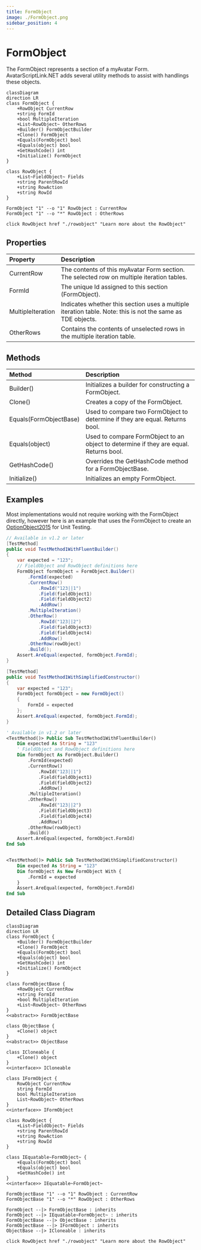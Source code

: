 ```yaml
---
title: FormObject
image: ./FormObject.png
sidebar_position: 4
---
```



# FormObject

The FormObject represents a section of a myAvatar Form.
AvatarScriptLink.NET adds several utility methods to assist with handlings these objects.

```mermaid
classDiagram
direction LR
class FormObject {
    +RowObject CurrentRow
    +string FormId
    +bool MultipleIteration
    +List~RowObject~ OtherRows
    +Builder() FormObjectBuilder
    +Clone() FormObject
    +Equals(FormObject) bool
    +Equals(object) bool
    +GetHashCode() int
    +Initialize() FormObject
}

class RowObject {
    +List~FieldObject~ Fields
    +string ParentRowId
    +string RowAction
    +string RowId
}

FormObject "1" --o "1" RowObject : CurrentRow
FormObject "1" --o "*" RowObject : OtherRows

click RowObject href "./rowobject" "Learn more about the RowObject"
```

## Properties

| Property          | Description |
|:------------------|:------------|
| CurrentRow        | The contents of this myAvatar Form section. The selected row on multiple iteration tables. |
| FormId            | The unique Id assigned to this section (FormObject). |
| MultipleIteration | Indicates whether this section uses a multiple iteration table. Note: this is not the same as TDE objects. |
| OtherRows         | Contains the contents of unselected rows in the multiple iteration table. |

## Methods

| Method                 | Description |
|:-----------------------|:------------|
| Builder()              | Initializes a builder for constructing a FormObject.   |
| Clone()                | Creates a copy of the FormObject.                      |
| Equals(FormObjectBase) | Used to compare two FormObject to determine if they are equal. Returns bool.            |
| Equals(object)         | Used to compare FormObject to an object to determine if they are equal. Returns bool.            |
| GetHashCode()          | Overrides the GetHashCode method for a FormObjectBase. |
| Initialize()           | Initializes an empty FormObject.                       |

## Examples

Most implementations would not require working with the FormObject directly, however here is an example that uses the FormObject to create an [OptionObject2015](../optionobject2015) for Unit Testing.

<Tabs>
<TabItem value="cs" label="C#">

```cs
// Available in v1.2 or later
[TestMethod]
public void TestMethod1WithFluentBuilder()
{
    var expected = "123";
    // FieldObject and RowObject definitions here 
    FormObject formObject = FormObject.Builder()
        .FormId(expected)
        .CurrentRow()
            .RowId("123||1")
            .Field(fieldObject1)
            .Field(fieldObject2)
            .AddRow()
        .MultipleIteration()
        .OtherRow()
            .RowId("123||2")
            .Field(fieldObject3)
            .Field(fieldObject4)
            .AddRow()
        .OtherRow(rowObject)
        .Build();
    Assert.AreEqual(expected, formObject.FormId);
}

[TestMethod]
public void TestMethod1WithSimplifiedConstructor()
{
    var expected = "123";
    FormObject formObject = new FormObject()
    {
        FormId = expected
    };
    Assert.AreEqual(expected, formObject.FormId);
}
```

</TabItem>
<TabItem value="vb" label="Visual Basic">

```vb
' Available in v1.2 or later
<TestMethod()> Public Sub TestMethod1WithFluentBuilder()
    Dim expected As String = "123"
    ' FieldObject and RowObject definitions here 
    Dim formObject As FormObject.Builder()
        .FormId(expected)
        .CurrentRow()
            .RowId("123||1")
            .Field(fieldObject1)
            .Field(fieldObject2)
            .AddRow()
        .MultipleIteration()
        .OtherRow()
            .RowId("123||2")
            .Field(fieldObject3)
            .Field(fieldObject4)
            .AddRow()
        .OtherRow(rowObject)
        .Build()
    Assert.AreEqual(expected, formObject.FormId)
End Sub


<TestMethod()> Public Sub TestMethod1WithSimplifiedConstructor()
    Dim expected As String = "123"
    Dim formObject As New FormObject With {
        .FormId = expected
    }
    Assert.AreEqual(expected, formObject.FormId)
End Sub
```

</TabItem>
</Tabs>

## Detailed Class Diagram

```mermaid
classDiagram
direction LR
class FormObject {
    +Builder() FormObjectBuilder
    +Clone() FormObject
    +Equals(FormObject) bool
    +Equals(object) bool
    +GetHashCode() int
    +Initialize() FormObject
}

class FormObjectBase {
    +RowObject CurrentRow
    +string FormId
    +bool MultipleIteration
    +List~RowObject~ OtherRows
}
<<abstract>> FormObjectBase

class ObjectBase {
    +Clone() object
}
<<abstract>> ObjectBase

class ICloneable {
    +Clone() object
}
<<interface>> ICloneable

class IFormObject {
    RowObject CurrentRow
    string FormId
    bool MultipleIteration
    List~RowObject~ OtherRows
}
<<interface>> IFormObject

class RowObject {
    +List~FieldObject~ Fields
    +string ParentRowId
    +string RowAction
    +string RowId
}

class IEquatable~FormObject~ {
    +Equals(FormObject) bool
    +Equals(object) bool
    +GetHashCode() int
}
<<interface>> IEquatable~FormObject~

FormObjectBase "1" --o "1" RowObject : CurrentRow
FormObjectBase "1" --o "*" RowObject : OtherRows

FormObject --|> FormObjectBase : inherits
FormObject --|> IEquatable~FormObject~ : inherits
FormObjectBase --|> ObjectBase : inherits
FormObjectBase --|> IFormObject : inherits
ObjectBase --|> ICloneable : inherits

click RowObject href "./rowobject" "Learn more about the RowObject"
```